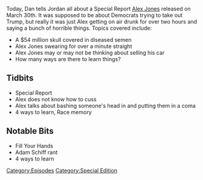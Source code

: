 {{DEFAULTSORT:
    #_EPISODE_0026:March 30 (Special Report)
}}{{Episode
    | title           = March 30 (Special Report)
    | caption         = Listen to this episode on [https://knowledgefight.libsyn.com/knowledge-fight-march-30-special-report Libsyn] [https://open.spotify.com/episode/15RwzX2byWrGmXmlKXXnEO Spotify], Read the [[Transcript/26: March 30 (Special Report)|Unofficial Transcript]]
    | episodeNumber   = 26
    | length          = 02:56:43
    | airDate         = April 3, 2017
    | coverageDate    = March 30, 2017
    | episodeType     = [[:Category:Special Edition|Special Edition]]
    | oocDrop         = Getting directives BABY, from George-Frikken-Washington
    | previousEpisode = [[25: Dennis Montgomery Investigation]]
    | nextEpisode     = [[27: March 31, 2017]]
}}

{{Stub}}

Today, Dan tells Jordan all about a Special Report [[Alex Jones]] released on March 30th. It was supposed to be about Democrats trying to take out Trump, but really it was just Alex getting on air drunk for over two hours and saying a bunch of horrible things. Topics covered include:

*<span id="yui_3_17_2_1_1491021558020_97855">A $54 million skull covered in diseased semen</span>
*<span id="yui_3_17_2_1_1491021558020_98320">Alex Jones swearing for over a minute straight</span>
*<span id="yui_3_17_2_1_1491021558020_98567">Alex Jones may or may not be thinking about selling his car</span>
*<span id="yui_3_17_2_1_1491021558020_99201">How many ways are there to learn things?</span>

==Tidbits==

*Special Report
*Alex does not know how to cuss
*Alex talks about bashing someone's head in and putting them in a coma
*4 ways to learn, Race memory

==Notable Bits==

*Fill Your Hands
*Adam Schiff rant
*4 ways to learn

[[Category:Episodes]]
[[Category:Special Edition]]
